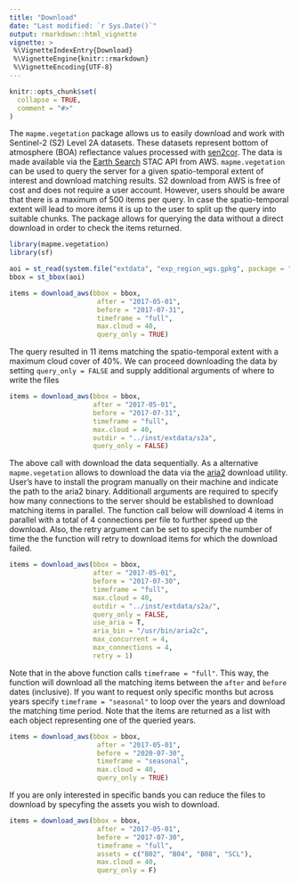 ```yaml
---
title: "Download"
date: "Last modified: `r Sys.Date()`"
output: rmarkdown::html_vignette
vignette: >
 %\VignetteIndexEntry{Download}
 %\VignetteEngine{knitr::rmarkdown}
 %\VignetteEncoding{UTF-8}
---
```



```r
knitr::opts_chunk$set(
  collapse = TRUE,
  comment = "#>"
)
```


The `mapme.vegetation` package allows us to easily download and work with Sentinel-2 (S2) Level 2A datasets.
These datasets represent bottom of atmosphere (BOA) reflectance values processed
with [sen2cor](https://step.esa.int/main/snap-supported-plugins/sen2cor/). 
The data is made available via the [Earth Search](https://stacindex.org/catalogs/earth-search#/) 
STAC API from AWS. `mapme.vegetation` can be used to query the server for a given
spatio-temporal extent of interest and download matching results. 
S2 download from AWS is free of cost and does not require a user account. However,
users should be aware that there is a maximum of 500 items per query. In case
the spatio-temporal extent will lead to more items it is up to the user to 
split up the query into suitable chunks. The package allows for querying the data
without a direct download in order to check the items returned.

```r
library(mapme.vegetation)
library(sf)

aoi = st_read(system.file("extdata", "exp_region_wgs.gpkg", package = "mapme.vegetation"), quiet = T)
bbox = st_bbox(aoi)

items = download_aws(bbox = bbox, 
                      after = "2017-05-01", 
                      before = "2017-07-31", 
                      timeframe = "full", 
                      max.cloud = 40, 
                      query_only = TRUE)


```

The query resulted in 11 items matching the spatio-temporal extent with a maximum cloud
cover of 40%.
We can proceed downloading the data by setting `query_only = FALSE` and supply additional
arguments of where to write the files


```r
items = download_aws(bbox = bbox, 
                     after = "2017-05-01", 
                     before = "2017-07-31", 
                     timeframe = "full", 
                     max.cloud = 40, 
                     outdir = "../inst/extdata/s2a", 
                     query_only = FALSE)
```

The above call with download the data sequentially. As a alternative `mapme.vegetation`
allows to download the data via the [aria2](https://aria2.github.io/) download utility.
User's have to install the program manually on their machine and indicate the
path to the aria2 binary. Additionall arguments are required to specify how many
connections to the server should be established to download matching items in parallel.
The function call below will download 4 items in parallel with a total of 4 connections
per file to further speed up the download. Also, the retry argument can be set to
specify the number of time the the function will retry to download items for which
the download failed.

```r
items = download_aws(bbox = bbox, 
                     after = "2017-05-01", 
                     before = "2017-07-30", 
                     timeframe = "full", 
                     max.cloud = 40, 
                     outdir = "../inst/extdata/s2a/", 
                     query_only = FALSE,
                     use_aria = T,
                     aria_bin = "/usr/bin/aria2c", 
                     max_concurrent = 4, 
                     max_connections = 4,
                     retry = 1)
```


Note that in the above function calls `timeframe = "full"`. This way, the function
will download all the matching items between the `after` and `before` dates (inclusive).
If you want to request only specific months but across years specify `timeframe = "seasonal"`
to loop over the years and download the matching time period. Note that the
items are returned as a list with each object representing one of the queried years.

```r
items = download_aws(bbox = bbox, 
                      after = "2017-05-01", 
                      before = "2020-07-30", 
                      timeframe = "seasonal", 
                      max.cloud = 40, 
                      query_only = TRUE)
```

If you are only interested in specific bands you can reduce the files to download
by specyfing the assets you wish to download.

```r

items = download_aws(bbox = bbox, 
                      after = "2017-05-01", 
                      before = "2017-07-30", 
                      timeframe = "full", 
                      assets = c("B02", "B04", "B08", "SCL"),
                      max.cloud = 40, 
                      query_only = F)

```


